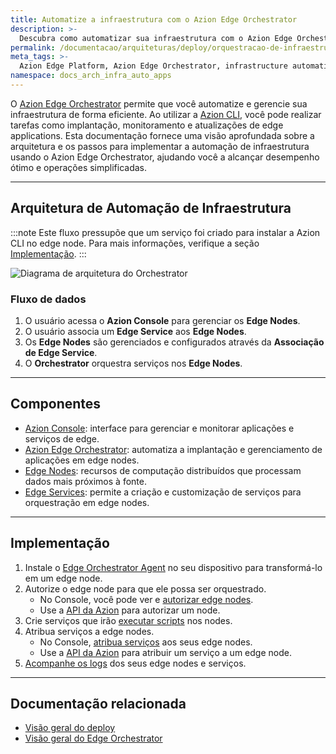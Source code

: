 ```yaml
---
title: Automatize a infraestrutura com o Azion Edge Orchestrator
description: >-
  Descubra como automatizar sua infraestrutura com o Azion Edge Orchestrator, focando na gestão eficiente de edge nodes e operações simplificadas para melhorar o desempenho.
permalink: /documentacao/arquiteturas/deploy/orquestracao-de-infraestrutura/
meta_tags: >-
  Azion Edge Platform, Azion Edge Orchestrator, infrastructure automation, Azion CLI, edge nodes management, application delivery, performance optimization 
namespace: docs_arch_infra_auto_apps
---
```


O [Azion Edge Orchestrator](/pt-br/documentacao/produtos/deploy/edge-orchestrator/) permite que você automatize e gerencie sua infraestrutura de forma eficiente. Ao utilizar a [Azion CLI](/pt-br/documentacao/produtos/azion-cli/visao-geral/), você pode realizar tarefas como implantação, monitoramento e atualizações de edge applications. Esta documentação fornece uma visão aprofundada sobre a arquitetura e os passos para implementar a automação de infraestrutura usando o Azion Edge Orchestrator, ajudando você a alcançar desempenho ótimo e operações simplificadas.

---

## Arquitetura de Automação de Infraestrutura

:::note
Este fluxo pressupõe que um serviço foi criado para instalar a Azion CLI no edge node. Para mais informações, verifique a seção [Implementação](#implementacao).
:::

![Diagrama de arquitetura do Orchestrator](/assets/docs/images/uploads/infrastructure-arch.png)


### Fluxo de dados

1. O usuário acessa o **Azion Console** para gerenciar os **Edge Nodes**.
2. O usuário associa um **Edge Service** aos **Edge Nodes**.
3. Os **Edge Nodes** são gerenciados e configurados através da **Associação de Edge Service**.
4. O **Orchestrator** orquestra serviços nos **Edge Nodes**.

---
## Componentes

- [Azion Console](/pt-br/documentacao/produtos/guias/como-acessar-o-azion-console/): interface para gerenciar e monitorar aplicações e serviços de edge.
- [Azion Edge Orchestrator](/pt-br/documentacao/produtos/deploy/edge-orchestrator/): automatiza a implantação e gerenciamento de aplicações em edge nodes.
- [Edge Nodes](/pt-br/documentacao/produtos/deploy/edge-orchestrator/edge-node/): recursos de computação distribuídos que processam dados mais próximos à fonte.
- [Edge Services](/pt-br/documentacao/produtos/deploy/edge-orchestrator/edge-services/): permite a criação e customização de serviços para orquestração em edge nodes.

---
## Implementação

1. Instale o [Edge Orchestrator Agent](/pt-br/documentacao/produtos/guias/deploy/instalar-orchestrator-agent/) no seu dispositivo para transformá-lo em um edge node.
2. Autorize o edge node para que ele possa ser orquestrado.
    - No Console, você pode ver e [autorizar edge nodes](/pt-br/documentacao/produtos/guias/deploy/autorizar-edge-node/).
    - Use a [API da Azion](https://api.azion.com/#e6a19e66-71e9-4b10-b50c-c0e0684bf458) para autorizar um node.
3. Crie serviços que irão [executar scripts](/pt-br/documentacao/produtos/guias/deploy/avancado/rodar-scripts/) nos nodes.
4. Atribua serviços a edge nodes.
    - No Console, [atribua serviços](/pt-br/documentacao/produtos/guias/deploy/vincular-servico/) aos seus edge nodes.
    - Use a [API da Azion](https://api.azion.com/#230b2947-a706-4143-ae96-3115b8ecd333) para atribuir um serviço a um edge node.
5. [Acompanhe os logs](/pt-br/documentacao/produtos/guias/deploy/verificar-logs/) dos seus edge nodes e serviços.

---

## Documentação relacionada

- [Visão geral do deploy](/pt-br/documentacao/produtos/deploy/visao-geral/)
- [Visão geral do Edge Orchestrator](/pt-br/documentacao/produtos/deploy/edge-orchestrator/)
